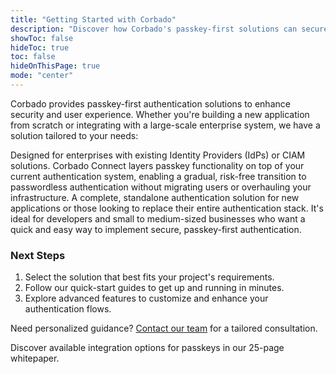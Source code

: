 ```yaml
---
title: "Getting Started with Corbado"
description: "Discover how Corbado's passkey-first solutions can secure and streamline your application's authentication."
showToc: false
hideToc: true
toc: false
hideOnThisPage: true
mode: "center"
---
```


Corbado provides passkey-first authentication solutions to enhance security and user experience. Whether you're building a new application from scratch or integrating with a large-scale enterprise system, we have a solution tailored to your needs:

<CardGroup>
<Card title="Corbado Connect: Enterprise Passkey Integration" icon="building" href="/corbado-connect/overview">
  Designed for enterprises with existing Identity Providers (IdPs) or CIAM solutions. Corbado Connect layers passkey functionality on top of your current authentication system, enabling a gradual, risk-free transition to passwordless authentication without migrating users or overhauling your infrastructure.
</Card>
<Card title="Corbado Complete: Passkey-First Identity Platform" icon="laptop-code" href="/corbado-complete/overview">
  A complete, standalone authentication solution for new applications or those looking to replace their entire authentication stack. It's ideal for developers and small to medium-sized businesses who want a quick and easy way to implement secure, passkey-first authentication.
</Card>
</CardGroup>

### Next Steps

<ol>
  <li>Select the solution that best fits your project's requirements.</li>
  <li>Follow our quick-start guides to get up and running in minutes.</li>
  <li>Explore advanced features to customize and enhance your authentication flows.</li>
</ol>

<p>Need personalized guidance? <a href="https://corbado.com/contact">Contact our team</a> for a tailored consultation.</p>

<Card horizontal="true" title="Get Your Free Passkey Integration Options Whitepaper" icon="book" href="https://www.corbado.com/passkeys/integration">
Discover available integration options for passkeys in our 25-page whitepaper.
</Card>